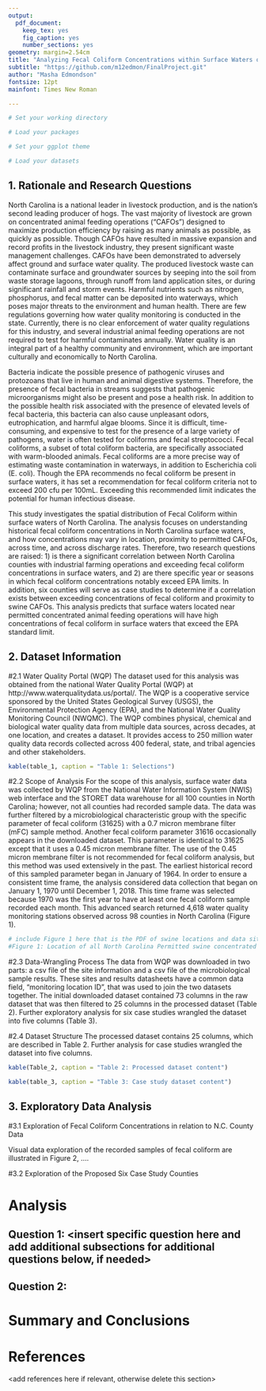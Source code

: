 ```yaml
---
output: 
  pdf_document:
    keep_tex: yes
    fig_caption: yes
    number_sections: yes
geometry: margin=2.54cm
title: "Analyzing Fecal Coliform Concentrations within Surface Waters of North Carolina"
subtitle: "https://github.com/m12edmon/FinalProject.git"
author: "Masha Edmondson"
fontsize: 12pt
mainfont: Times New Roman

---
```


\newpage
\tableofcontents 
\newpage
\listoftables 
\newpage
\listoffigures 
\newpage

```r
# Set your working directory

# Load your packages

# Set your ggplot theme

# Load your datasets

```


## 1. Rationale and Research Questions

North Carolina is a national leader in livestock production, and is the nation’s second leading producer of hogs. The vast majority of livestock are grown on concentrated animal feeding operations (“CAFOs”) designed to maximize production efficiency by raising as many animals as possible, as quickly as possible. Though CAFOs have resulted in massive expansion and record profits in the livestock industry, they present significant waste management challenges. CAFOs have been demonstrated to adversely affect ground and surface water quality. The produced livestock waste can contaminate surface and groundwater sources by seeping into the soil from waste storage lagoons, through runoff from land application sites, or during significant rainfall and storm events. Harmful nutrients such as nitrogen, phosphorus, and fecal matter can be deposited into waterways, which poses major threats to the environment and human health. There are few regulations governing how water quality monitoring is conducted in the state. Currently, there is no clear enforcement of water quality regulations for this industry, and several industrial animal feeding operations are not required to test for harmful contaminates annually. Water quality is an integral part of a healthy community and environment, which are important culturally and economically to North Carolina. 

Bacteria indicate the possible presence of pathogenic viruses and protozoans that live in human and animal digestive systems. Therefore, the presence of fecal bacteria in streams suggests that pathogenic microorganisms might also be present and pose a health risk. In addition to the possible health risk associated with the presence of elevated levels of fecal bacteria, this bacteria can also cause unpleasant odors, eutrophication, and harmful algae blooms. Since it is difficult, time-consuming, and expensive to test for the presence of a large variety of pathogens, water is often tested for coliforms and fecal streptococci. Fecal coliforms, a subset of total coliform bacteria, are specifically associated with warm-blooded animals. Fecal coliforms are a more precise way of estimating waste contamination in waterways,  in addition to Escherichia coli (E. coli). Though the EPA recommends no fecal coliform be present in surface waters, it has set a recommendation for fecal coliform criteria not to exceed 200 cfu per 100mL. Exceeding this recommended limit indicates the potential for human infectious disease. 

This study investigates the spatial distribution of Fecal Coliform within surface waters of North Carolina. The analysis focuses on understanding historical fecal coliform concentrations in North Carolina surface waters, and how concentrations may vary in location, proximity to permitted CAFOs, across time, and across discharge rates. Therefore, two research questions are raised: 1) is there a significant correlation between North Carolina counties with industrial farming operations and exceeding fecal coliform concentrations in surface waters, and 2) are there specific year or seasons in which fecal coliform concentrations notably exceed EPA limits. In addition, six counties will serve as case studies to determine if a correlation exists between exceeding concentrations of fecal coliform and proximity to swine CAFOs. This analysis predicts that surface waters located near permitted concentrated animal feeding operations will have high concentrations of fecal coliform in surface waters that exceed the EPA standard limit.  
\newpage

## 2. Dataset Information

#2.1 Water Quality Portal (WQP)
The dataset used for this analysis was obtained from the national Water Quality Portal (WQP) at http://www.waterqualitydata.us/portal/. The WQP is a cooperative service sponsored by the United States Geological Survey (USGS), the Environmental Protection Agency (EPA), and the National Water Quality Monitoring Council (NWQMC). The WQP combines physical, chemical and biological water quality data from multiple data sources, across decades, at one location, and creates a dataset. It provides access to 250 million water quality data records collected across 400 federal, state, and tribal agencies and other stakeholders. 
```r
kable(table_1, caption = "Table 1: Selections")
```

#2.2 Scope of Analysis
For the scope of this analysis, surface water data was collected by WQP from the National Water Information System (NWIS) web interface and the STORET data warehouse for all 100 counties in North Carolina; however, not all counties had recorded sample data. The data was further filtered by a microbiological characteristic group with the specific parameter of fecal coliform (31625) with a 0.7 micron membrane filter (mFC) sample method. Another fecal coliform parameter 31616 occasionally appears in the downloaded dataset. This parameter is identical to 31625 except that it uses a 0.45 micron membrane filter. The use of the 0.45 micron membrane filter is not recommended for fecal coliform analysis, but this method was used extensively in the past. The earliest historical record of this sampled parameter began in January of 1964. In order to ensure a consistent time frame, the analysis considered data collection that began on January 1, 1970 until December 1, 2018. This time frame was selected because 1970 was the first year to have at least one fecal coliform sample recorded each month. This advanced search returned 4,618 water quality monitoring stations observed across 98 counties in North Carolina (Figure 1).
\newpage
```r
# include Figure 1 here that is the PDF of swine locations and data sites
#Figure 1: Location of all North Carolina Permitted swine concentrated animal feeding operations (CAFOs) in relation to USGS STORET and NWIS water quality data sites.
```
\newpage

#2.3 Data-Wrangling Process
The data from WQP was downloaded in two parts: a csv file of the site information and a csv file of the microbiological sample results. These sites and results datasheets have a common data field, “monitoring location ID”, that was used to join the two datasets together. The initial downloaded dataset contained 73 columns in the raw dataset that was then filtered to 25 columns in the processed dataset (Table 2). Further exploratory analysis for six case studies wrangled the dataset into five columns (Table 3). 

#2.4 Dataset Structure
The processed dataset contains 25 columns, which are described in Table 2. Further analysis for case studies wrangled the dataset into five columns. 
```r
kable(Table_2, caption = "Table 2: Processed dataset content")

kable(table_3, caption = "Table 3: Case study dataset content")
```
\newpage

## 3. Exploratory Data Analysis 

#3.1 Exploration of Fecal Coliform Concentrations in relation to N.C. County Data 

Visual data exploration of the recorded samples of fecal coliform are illustrated in Figure 2, ....

#3.2 Exploration of the Proposed Six Case Study Counties 

\newpage

# Analysis



## Question 1: <insert specific question here and add additional subsections for additional questions below, if needed>

## Question 2: 




\newpage

# Summary and Conclusions


\newpage

# References
<add references here if relevant, otherwise delete this section> 
